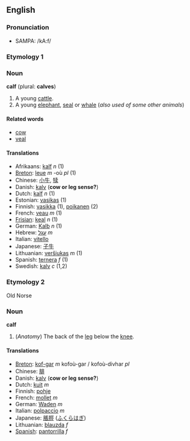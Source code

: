 ==English==
===Pronunciation===
*SAMPA: /kA:f/
===Etymology 1===
===Noun===
'''calf''' (plural: '''calves''')

#A young [[cattle]].
#A young [[elephant]], [[seal]] or [[whale]] (''also used of some other animals'')

====Related words====
*[[cow]]
*[[veal]]

====Translations====
*Afrikaans: [[kalf]] ''n'' (1)
*[[Breton]]: [[leue]] ''m'' -où ''pl'' (1)
*Chinese:  [[小牛]], [[犊]]
*Danish: [[kalv]] ('''cow or leg sense?''')
*Dutch: [[kalf]] ''n'' (1)
*Estonian: [[vasikas]] (1)
*Finnish: [[vasikka]] (1), [[poikanen]] (2)
*French: [[veau]] ''m'' (1)
*[[Frisian]]: [[keal]] ''n'' (1)
*German: [[Kalb]] ''n'' (1)
*Hebrew: [[עגל]] ''m''
*Italian: [[vitello]]
*Japanese: [[子牛]]
*Lithuanian: [[veršiukas]] ''m'' (1)
*Spanish: [[ternera]] ''f'' (1)
*Swedish: [[kalv]] ''c'' (1,2)

===Etymology 2===
Old Norse

===Noun===
'''calf'''

#(''Anatomy'') The back of the [[leg]] below the [[knee]].

====Translations====
*[[Breton]]: [[kof-gar]] ''m'' kofoù-gar / kofoù-divhar ''pl''
*Chinese: [[腓]]
*Danish: [[kalv]] ('''cow or leg sense?''')
*Dutch: [[kuit]] ''m''
*Finnish: [[pohje]]
*French: [[mollet]] ''m''
*German: [[Waden]] ''m''
*Italian: [[polpaccio]] ''m''
*Japanese: [[脹脛]] ([[ふくらはぎ]])
*Lithuanian: [[blauzda]] ''f''
*[[Spanish]]: [[pantorrilla]] ''f''